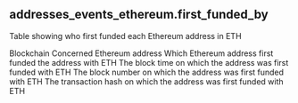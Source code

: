 ## addresses_events_ethereum.first_funded_by 
Table showing who first funded each Ethereum address in ETH

<ParamField path="blockchain">
Blockchain
</ParamField>
<ParamField path="address">
Concerned Ethereum address
</ParamField>
<ParamField path="first_funded_by">
Which Ethereum address first funded the address with ETH
</ParamField>
<ParamField path="block_time">
The block time on which the address was first funded with ETH
</ParamField>
<ParamField path="block_number">
The block number on which the address was first funded with ETH
</ParamField>
<ParamField path="tx_hash">
The transaction hash on which the address was first funded with ETH
</ParamField>
